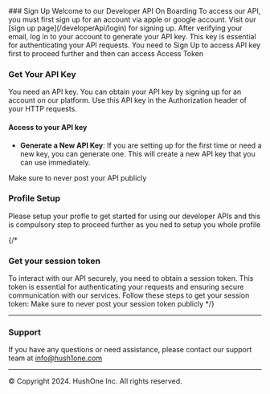 
<Steps>
### Sign Up
Welcome to our Developer API On Boarding
To access our API, you must first sign up for an account via apple or google account. Visit our [sign up page](/developerApi/login) for signing up. After verifying your email, log in to your account to generate your API key. This key is essential for authenticating your API requests.

<Onboarding/>

<Callout type="info" emoji="ℹ️">
 You need to Sign Up to access API key first to proceed further and then can access Access Token
</Callout>

### Get Your API Key

You need an API key. You can obtain your API key by signing up for an account on our platform. Use this API key in the Authorization header of your HTTP requests.

#### Access to your API key

- **Generate a New API Key**: If you are setting up for the first time or need a new key, you can generate one. This will create a new API key that you can use immediately.

<GenerateApiKey/>


<Callout type="warning" emoji="⚠️">
 Make sure to never post your API publicly
</Callout>






### Profile Setup
Please setup your profle to get started for using our developer APIs and this is compulsory step to proceed further as you ned to setup you whole profile 
<ProfileSetup/>




{/*
### Get your session token

To interact with our API securely, you need to obtain a session token. This token is essential for authenticating your requests and ensuring secure communication with our services. Follow these steps to get your session token:
<SessionToken/>
<Callout type="warning" emoji="⚠️">
 Make sure to never post your session token publicly
</Callout>
*/}








</Steps>

----



### Support
If you have any questions or need assistance, please contact our support team 
at info@hush1one.com

----

© Copyright 2024. HushOne Inc. All rights reserved.
